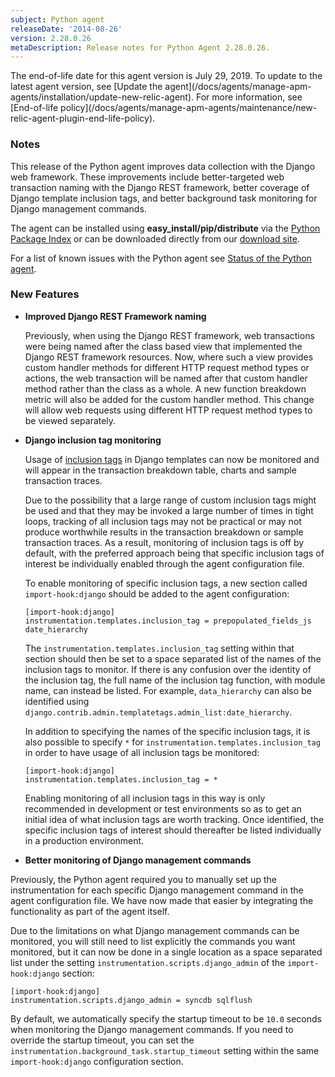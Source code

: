 ```yaml
---
subject: Python agent
releaseDate: '2014-08-26'
version: 2.28.0.26
metaDescription: Release notes for Python Agent 2.28.0.26.
---
```


<Callout variant="important">
  The end-of-life date for this agent version is July 29, 2019. To update to the latest agent version, see [Update the agent](/docs/agents/manage-apm-agents/installation/update-new-relic-agent). For more information, see [End-of-life policy](/docs/agents/manage-apm-agents/maintenance/new-relic-agent-plugin-end-life-policy).
</Callout>

### Notes

This release of the Python agent improves data collection with the Django web framework. These improvements include better-targeted web transaction naming with the Django REST framework, better coverage of Django template inclusion tags, and better background task monitoring for Django management commands.

The agent can be installed using **easy_install/pip/distribute** via the [Python Package Index](https://pypi.python.org/pypi/newrelic) or can be downloaded directly from our [download site](http://download.newrelic.com/python_agent/release/).

For a list of known issues with the Python agent see [Status of the Python agent](/docs/python/status-of-python-agent).

### New Features

* **Improved Django REST Framework naming**

  Previously, when using the Django REST framework, web transactions were being named after the class based view that implemented the Django REST framework resources. Now, where such a view provides custom handler methods for different HTTP request method types or actions, the web transaction will be named after that custom handler method rather than the class as a whole. A new function breakdown metric will also be added for the custom handler method. This change will allow web requests using different HTTP request method types to be viewed separately.
* **Django inclusion tag monitoring**

  Usage of [inclusion tags](https://docs.djangoproject.com/en/dev/howto/custom-template-tags/#howto-custom-template-tags-inclusion-tags) in Django templates can now be monitored and will appear in the transaction breakdown table, charts and sample transaction traces.

  Due to the possibility that a large range of custom inclusion tags might be used and that they may be invoked a large number of times in tight loops, tracking of all inclusion tags may not be practical or may not produce worthwhile results in the transaction breakdown or sample transaction traces. As a result, monitoring of inclusion tags is off by default, with the preferred approach being that specific inclusion tags of interest be individually enabled through the agent configuration file.

  To enable monitoring of specific inclusion tags, a new section called `import-hook:django` should be added to the agent configuration:

  ```
  [import-hook:django]
  instrumentation.templates.inclusion_tag = prepopulated_fields_js date_hierarchy
  ```

  The `instrumentation.templates.inclusion_tag` setting within that section should then be set to a space separated list of the names of the inclusion tags to monitor. If there is any confusion over the identity of the inclusion tag, the full name of the inclusion tag function, with module name, can instead be listed. For example, `data_hierarchy` can also be identified using `django.contrib.admin.templatetags.admin_list:date_hierarchy`.

  In addition to specifying the names of the specific inclusion tags, it is also possible to specify `*` for `instrumentation.templates.inclusion_tag` in order to have usage of all inclusion tags be monitored:

  ```
  [import-hook:django]
  instrumentation.templates.inclusion_tag = *
  ```

  Enabling monitoring of all inclusion tags in this way is only recommended in development or test environments so as to get an initial idea of what inclusion tags are worth tracking. Once identified, the specific inclusion tags of interest should thereafter be listed individually in a production environment.
* **Better monitoring of Django management commands**

 Previously, the Python agent required you to manually set up the instrumentation for each specific Django management command in the agent configuration file. We have now made that easier by integrating the functionality as part of the agent itself.

  Due to the limitations on what Django management commands can be monitored, you will still need to list explicitly the commands you want monitored, but it can now be done in a single location as a space separated list under the setting `instrumentation.scripts.django_admin` of the `import-hook:django` section:

  ```
  [import-hook:django] 
  instrumentation.scripts.django_admin = syncdb sqlflush
  ```

  By default, we automatically specify the startup timeout to be `10.0` seconds when monitoring the Django management commands. If you need to override the startup timeout, you can set the `instrumentation.background_task.startup_timeout` setting within the same `import-hook:django` configuration section.
